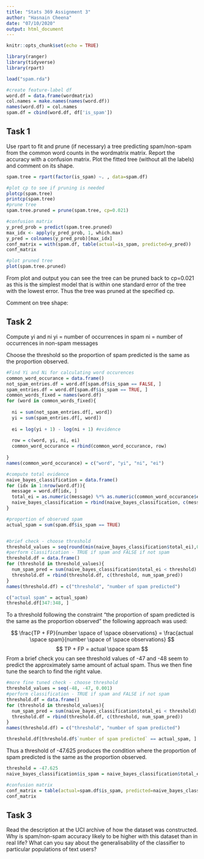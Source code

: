 ```yaml
---
title: "Stats 369 Assignment 3"
author: "Hasnain Cheena"
date: "07/10/2020"
output: html_document
---
```


```r
knitr::opts_chunk$set(echo = TRUE)

library(ranger)
library(tidyverse)
library(rpart)
```

```r
load("spam.rda")

#create feature-label df
word.df = data.frame(wordmatrix)
col.names = make.names(names(word.df))
names(word.df) = col.names
spam.df = cbind(word.df, df['is_spam'])
```

## Task 1
Use rpart to fit and prune (if necessary) a tree predicting spam/non-spam from the common word counts in the wordmatrix matrix. Report the accuracy with a confusion matrix. Plot the fitted tree (without all the labels) and comment on its shape.

```r
spam.tree = rpart(factor(is_spam) ~. , data=spam.df)

#plot cp to see if pruning is needed
plotcp(spam.tree)
printcp(spam.tree)
#prune tree
spam.tree.pruned = prune(spam.tree, cp=0.021)

#confusion matrix
y_pred_prob = predict(spam.tree.pruned)
max_idx <- apply(y_pred_prob, 1, which.max)
y_pred = colnames(y_pred_prob)[max_idx]
conf_matrix = with(spam.df, table(actual=is_spam, predicted=y_pred))
conf_matrix

#plot pruned tree
plot(spam.tree.pruned)

```
From plot and output you can see the tree can be pruned back to cp=0.021 as this is the simplest model that is within one standard error of the tree with the lowest error. Thus the tree was pruned at the specified cp. 

Comment on tree shape: 

## Task 2

Compute yi and ni
yi = number of occurrences in spam 
ni = number of occurrences in non-spam messages

Choose the threshold so the proportion of spam predicted is the same as the proportion observed.

```r
#Find Yi and Ni for calculating word occurences
common_word_occurance = data.frame()
not_spam_entries.df = word.df[spam.df$is_spam == FALSE, ]
spam_entries.df = word.df[spam.df$is_spam == TRUE, ]
common_words_fixed = names(word.df)
for (word in common_words_fixed){
  
  ni = sum(not_spam_entries.df[, word])
  yi = sum(spam_entries.df[, word])
  
  ei = log(yi + 1) - log(ni + 1) #evidence
  
  row = c(word, yi, ni, ei)
  common_word_occurance = rbind(common_word_occurance, row)
  
}
names(common_word_occurance) = c("word", "yi", "ni", "ei")

#compute total evidence
naive_bayes_classification = data.frame()
for (idx in 1:nrow(word.df)){
  message = word.df[idx, ]
  total_ei = as.numeric(message) %*% as.numeric(common_word_occurance$ei)
  naive_bayes_classification = rbind(naive_bayes_classification, c(message, data.frame(total_ei = c(total_ei))))
}
```


```r

#proportion of observed spam
actual_spam = sum(spam.df$is_spam == TRUE)


#brief check - choose threshold
threshold_values = seq(round(min(naive_bayes_classification$total_ei),0), round(max(naive_bayes_classification$total_ei),0))
#perform classification - TRUE if spam and FALSE if not spam
threshold.df = data.frame()
for (threshold in threshold_values){
  num_spam_pred = sum(naive_bayes_classification$total_ei < threshold)
  threshold.df = rbind(threshold.df, c(threshold, num_spam_pred))
}
names(threshold.df) = c("threshold", "number of spam predicted")

c("actual spam" = actual_spam)
threshold.df[347:348, ]
```

To a threshold following the constraint "the proportion of spam predicted is the same as the proportion observed" the following approach was used:

$$ \frac{TP + FP}{number \space of  \space observations} = \frac{actual \space spam}{number \space of \space observations} $$
$$ TP + FP = actual \space spam $$
From a brief check you can see threshold values of -47 and -48 seem to predict the approximately same amount of actual spam. Thus we then fine tune the search to find the right value. 

```r

#more fine tuned check - choose threshold
threshold_values = seq(-48, -47, 0.001)
#perform classification - TRUE if spam and FALSE if not spam
threshold.df = data.frame()
for (threshold in threshold_values){
  num_spam_pred = sum(naive_bayes_classification$total_ei < threshold)
  threshold.df = rbind(threshold.df, c(threshold, num_spam_pred))
}
names(threshold.df) = c("threshold", "number of spam predicted")

threshold.df[threshold.df$`number of spam predicted` == actual_spam, ]

```
Thus a threshold of -47.625 produces the condition where the proportion of spam predicted is the same as the proportion observed.

```r

threshold = -47.625
naive_bayes_classification$is_spam = naive_bayes_classification$total_ei < threshold

#confusion matrix
conf_matrix = table(actual=spam.df$is_spam, predicted=naive_bayes_classification$is_spam)
conf_matrix

```

## Task 3
Read the description at the UCI archive of how the dataset was constructed. Why is spam/non-spam accuracy likely to be higher with this dataset than in real life? What can you say about the generalisability of the classifier to particular populations of text users?


